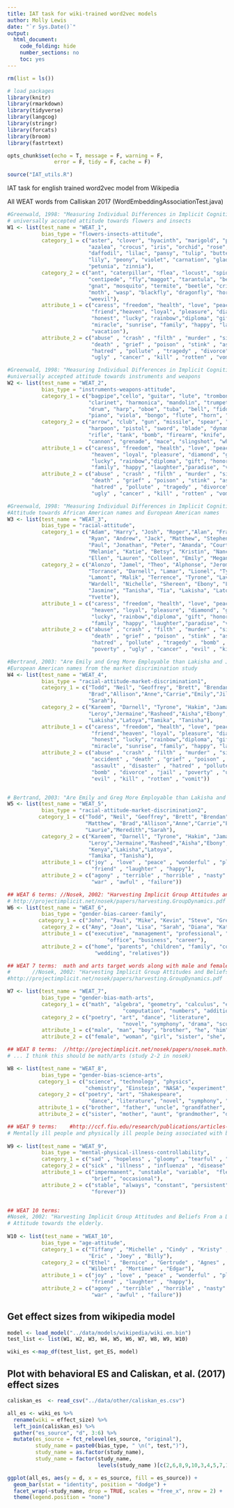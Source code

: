 ```yaml
---
title: IAT task for wiki-trained word2vec models
author: Molly Lewis 
date: "`r Sys.Date()`"
output: 
  html_document:
    code_folding: hide
    number_sections: no
    toc: yes
---
```

  
```r
rm(list = ls())

# load packages
library(knitr)
library(rmarkdown)
library(tidyverse)
library(langcog)
library(stringr)
library(forcats)
library(broom)
library(fastrtext)

opts_chunk$set(echo = T, message = F, warning = F, 
               error = F, tidy = F, cache = F)

source("IAT_utils.R")
```

IAT task for english trained word2vec model from Wikipedia

All WEAT words from Calliskan 2017 (WordEmbeddingAssociationTest.java)
```r
#Greenwald, 1998: "Measuring Individual Differences in Implicit Cognition: The Implicit Association Test" 
# universally accepted attitude towards flowers and insects
W1 <- list(test_name = "WEAT_1",
           bias_type = "flowers-insects-attitude",
           category_1 = c("aster", "clover", "hyacinth", "marigold", "poppy", 
                          "azalea", "crocus", "iris", "orchid", "rose", "bluebell",
                          "daffodil", "lilac", "pansy", "tulip", "buttercup", "daisy",
                          "lily", "peony", "violet", "carnation", "gladiola", "magnolia",
                          "petunia", "zinnia"),
           category_2 = c("ant", "caterpillar", "flea", "locust", "spider", "bedbug",
                          "centipede", "fly","maggot", "tarantula", "bee", "cockroach",
                          "gnat", "mosquito", "termite", "beetle", "cricket", "hornet",
                          "moth", "wasp", "blackfly", "dragonfly", "horsefly", "roach",
                          "weevil"),
           attribute_1 = c("caress", "freedom", "health", "love", "peace", "cheer",
                           "friend","heaven", "loyal", "pleasure", "diamond", "gentle", 
                           "honest", "lucky", "rainbow","diploma", "gift", "honor",
                           "miracle", "sunrise", "family", "happy", "laughter","paradise", 
                           "vacation"),
           attribute_2 = c("abuse" , "crash" , "filth" , "murder" , "sickness" , "accident" ,
                           "death" , "grief" , "poison" , "stink" , "assault" , "disaster" ,
                           "hatred" , "pollute" , "tragedy" , "divorce" , "jail" , "poverty" ,
                           "ugly" , "cancer" , "kill" , "rotten" , "vomit" , "agony" , "prison"))

#Greenwald, 1998: "Measuring Individual Differences in Implicit Cognition: The Implicit Association Test"
#universally accepted attitude towards instruments and weapons
W2 <- list(test_name = "WEAT_2",
           bias_type = "instruments-weapons-attitude",
           category_1 = c("bagpipe","cello", "guitar", "lute", "trombone", "banjo", 
                          "clarinet", "harmonica", "mandolin", "trumpet", "bassoon", 
                          "drum", "harp", "oboe", "tuba", "bell", "fiddle", "harpsichord",
                          "piano", "viola", "bongo", "flute", "horn", "saxophone", "violin" ),
           category_2 = c("arrow", "club", "gun", "missile", "spear", "axe", "dagger", 
                          "harpoon", "pistol", "sword", "blade", "dynamite", "hatchet", 
                          "rifle", "tank", "bomb", "firearm", "knife", "shotgun", "teargas",
                          "cannon", "grenade", "mace", "slingshot", "whip" ),
           attribute_1 = c("caress", "freedom", "health", "love", "peace", "cheer", "friend",
                           "heaven", "loyal", "pleasure", "diamond", "gentle", "honest", 
                           "lucky", "rainbow","diploma", "gift", "honor", "miracle", "sunrise",
                           "family", "happy", "laughter","paradise", "vacation"),
           attribute_2 = c("abuse" , "crash" , "filth" , "murder" , "sickness" , "accident" , 
                           "death" , "grief" , "poison" , "stink" , "assault" , "disaster" , 
                           "hatred" , "pollute" , "tragedy" , "divorce" , "jail" , "poverty" , 
                           "ugly" , "cancer" , "kill" , "rotten" , "vomit" , "agony" , "prison"))

#Greenwald, 1998: "Measuring Individual Differences in Implicit Cognition: The Implicit Association Test"
#Attitude towards African American names and European American names
W3 <- list(test_name = "WEAT_3",
           bias_type = "racial-attitude",
           category_1 = c("Adam", "Harry", "Josh", "Roger","Alan", "Frank", "Justin", 
                          "Ryan", "Andrew", "Jack", "Matthew", "Stephen", "Brad", "Greg",
                          "Paul", "Jonathan", "Peter", "Amanda", "Courtney", "Heather", 
                          "Melanie", "Katie", "Betsy", "Kristin", "Nancy", "Stephanie",
                          "Ellen", "Lauren", "Colleen", "Emily", "Megan", "Rachel"),
           category_2 = c("Alonzo", "Jamel", "Theo", "Alphonse", "Jerome", "Leroy", 
                          "Torrance", "Darnell", "Lamar", "Lionel", "Tyree", "Deion", 
                          "Lamont", "Malik", "Terrence", "Tyrone", "Lavon", "Marcellus",
                          "Wardell", "Nichelle", "Shereen", "Ebony", "Latisha", "Shaniqua",
                          "Jasmine", "Tanisha", "Tia", "Lakisha", "Latoya", "Yolanda", "Malika",
                          "Yvette"),
           attribute_1 = c("caress", "freedom", "health", "love", "peace", "cheer", "friend", 
                           "heaven", "loyal", "pleasure", "diamond", "gentle", "honest",
                           "lucky", "rainbow","diploma", "gift", "honor", "miracle", "sunrise", 
                           "family", "happy", "laughter","paradise", "vacation"),
           attribute_2 = c("abuse" , "crash" , "filth" , "murder" , "sickness" , "accident" ,
                           "death" , "grief" , "poison" , "stink" , "assault" , "disaster" ,
                           "hatred" , "pollute" , "tragedy" , "bomb" , "divorce" , "jail" ,
                           "poverty" , "ugly" , "cancer" , "evil" , "kill" , "rotten" , "vomit"))

#Bertrand, 2003: "Are Emily and Greg More Employable than Lakisha and Jamal? A Field Experiment on Labor Market Discrimination"
#European American names from the market discrimination study
W4 <- list(test_name = "WEAT_4",
           bias_type = "racial-attitude-market-discrimination1",
           category_1 = c("Todd", "Neil", "Geoffrey", "Brett", "Brendan", "Greg", "Matthew",
                          "Brad","Allison","Anne","Carrie","Emily","Jill","Laurie","Meredith",
                          "Sarah"),
           category_2 = c("Kareem", "Darnell", "Tyrone", "Hakim", "Jamal",
                          "Leroy","Jermaine","Rasheed","Aisha","Ebony","Keisha","Kenya",
                          "Lakisha","Latoya","Tamika", "Tanisha"),
           attribute_1 = c("caress", "freedom", "health", "love", "peace", "cheer", 
                           "friend","heaven", "loyal", "pleasure", "diamond", "gentle",
                           "honest", "lucky", "rainbow","diploma", "gift", "honor",
                           "miracle", "sunrise", "family", "happy", "laughter","paradise", "vacation"),
           attribute_2 = c("abuse" , "crash" , "filth" , "murder" , "sickness" ,
                           "accident" , "death" , "grief" , "poison" , "stink" ,
                           "assault" , "disaster" , "hatred" , "pollute" , "tragedy" ,
                           "bomb" , "divorce" , "jail" , "poverty" , "ugly" , "cancer" ,
                           "evil" , "kill" , "rotten" , "vomit"))


# Bertrand, 2003: "Are Emily and Greg More Employable than Lakisha and Jamal? A Field Experiment on Labor Market Discrimination"
W5 <- list(test_name = "WEAT_5",
           bias_type = "racial-attitude-market-discrimination2",
          category_1 = c("Todd", "Neil", "Geoffrey", "Brett", "Brendan", "Greg",
                         "Matthew", "Brad","Allison","Anne","Carrie","Emily","Jill",
                         "Laurie","Meredith","Sarah"),
           category_2 = c("Kareem", "Darnell", "Tyrone", "Hakim", "Jamal",
                          "Leroy","Jermaine","Rasheed","Aisha","Ebony","Keisha",
                          "Kenya","Lakisha","Latoya",
                          "Tamika", "Tanisha"),
           attribute_1 = c("joy" , "love" , "peace" , "wonderful" , "pleasure" ,
                           "friend" , "laughter" , "happy"),
           attribute_2 = c("agony" , "terrible" , "horrible" , "nasty" , "evil" , 
                           "war" , "awful" , "failure"))

## WEAT 6 terms: //Nosek, 2002: "Harvesting Implicit Group Attitudes and Beliefs From a Demonstration Web Site"
# http://projectimplicit.net/nosek/papers/harvesting.GroupDynamics.pdf
W6 <- list(test_name = "WEAT_6",
           bias_type = "gender-bias-career-family",
          category_1 = c("John", "Paul", "Mike", "Kevin", "Steve", "Greg", "Jeff", "Bill"),
           category_2 = c("Amy", "Joan", "Lisa", "Sarah", "Diana", "Kate", "Ann", "Donna"),
           attribute_1 = c("executive", "management", "professional", "corporation", "salary", 
                                "office", "business", "career"),
           attribute_2 = c("home", "parents", "children", "family", "cousins", "marriage", 
                            "wedding", "relatives"))

## WEAT 7 terms:  math and arts target words along with male and female attributes
#   	//Nosek, 2002: "Harvesting Implicit Group Attitudes and Beliefs From a Demonstration Web Site"
#http://projectimplicit.net/nosek/papers/harvesting.GroupDynamics.pdf

W7 <- list(test_name = "WEAT_7",
           bias_type = "gender-bias-math-arts",
           category_1 = c("math", "algebra", "geometry", "calculus", "equations",
                                     "computation", "numbers", "addition"),
           category_2 = c("poetry", "art", "dance", "literature",
                                     "novel", "symphony", "drama", "sculpture"),
           attribute_1 = c("male", "man", "boy", "brother", "he", "him", "his", "son"),
           attribute_2 = c("female", "woman", "girl", "sister", "she", "her", "hers", "daughter"))

## WEAT 8 terms:  //http://projectimplicit.net/nosek/papers/nosek.math.JPSP.2002.pdf 
# ... I think this should be math/arts (study 2-2 in nosek)

W8 <- list(test_name = "WEAT_8",
           bias_type = "gender-bias-science-arts",
          category_1 = c("science", "technology", "physics",
                         "chemistry", "Einstein", "NASA", "experiment", "astronomy"),
          category_2 = c("poetry", "art", "Shakespeare",
                          "dance", "literature", "novel", "symphony", "drama"),
          attribute_1 = c("brother", "father", "uncle", "grandfather", "son", "he", "his", "him"),
          attribute_2 = c("sister", "mother", "aunt", "grandmother", "daughter", "she", "hers", "her"))

## WEAT 9 terms:  	#http://ccf.fiu.edu/research/publications/articles-2010-present/jscp2011305484.pdf
# Mentally ill people and physically ill people being associated with being controllable or uncontrollable.      		
     		
W9 <- list(test_name = "WEAT_9",
           bias_type = "mental-physical-illness-controllability",
           category_1 = c("sad" , "hopeless" , "gloomy" , "tearful" , "miserable" , "depressed"),
           category_2 = c("sick" , "illness" , "influenza" , "disease" , "virus" , "cancer"),
           attribute_1 = c("impermanent", "unstable", "variable",  "fleeting", "short-term",
                           "brief", "occasional"),
           attribute_2 = c("stable", "always", "constant", "persistent", "chronic", "prolonged",
                           "forever"))


## WEAT 10 terms:  	
#Nosek, 2002: "Harvesting Implicit Group Attitudes and Beliefs From a Demonstration Web Site"
# Attitude towards the elderly.   		
     		
W10 <- list(test_name = "WEAT_10",
           bias_type = "age-attitude",
           category_1 = c("Tiffany" , "Michelle" , "Cindy" , "Kristy" , "Brad" ,
                          "Eric" , "Joey" , "Billy"),
           category_2 = c("Ethel" , "Bernice" , "Gertrude" , "Agnes" , "Cecil" , 
                          "Wilbert" , "Mortimer" , "Edgar"),
           attribute_1 = c("joy" , "love" , "peace" , "wonderful" , "pleasure" ,
                           "friend" , "laughter" , "happy"),
           attribute_2 = c("agony" , "terrible" , "horrible" , "nasty" , "evil" ,
                           "war" , "awful" , "failure"))
```

## Get effect sizes from wikipedia model
```r
model <- load_model("../data/models/wikipedia/wiki.en.bin")
test_list <- list(W1, W2, W3, W4, W5, W6, W7, W8, W9, W10)

wiki_es <-map_df(test_list, get_ES, model) 
```

## Plot with behavioral ES and Caliskan, et al. (2017) effect sizes
```r
caliskan_es  <- read_csv("../data/other/caliskan_es.csv")

all_es <- wiki_es %>%
  rename(wiki = effect_size) %>%
  left_join(caliskan_es) %>%
  gather("es_source", "d", 3:6) %>%
  mutate(es_source = fct_relevel(es_source, "original"),
         study_name = paste0(bias_type, " \n(", test,")"),
         study_name = as.factor(study_name),
         study_name = factor(study_name,
                             levels(study_name )[c(2,6,8,9,10,3,4,5,7,1)]))

ggplot(all_es, aes(y = d, x = es_source, fill = es_source)) +
  geom_bar(stat = "identity", position = "dodge") +
  facet_wrap(~study_name, drop = TRUE, scales = "free_x", nrow = 2) +
  theme(legend.position = "none")
```
